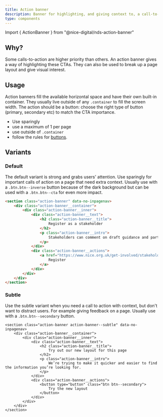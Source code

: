 ```yaml
---
title: Action banner
description: Banner for highlighting, and giving context to, a call-to-action
type: components
---
```

Import { ActionBanner } from "@nice-digital/nds-action-banner"

## Why?
Some calls-to-action are higher priority than others. An action banner gives a way of highlighting these CTAs. They can also be used to break up a page layout and give visual interest.

## Usage
Action banners fill the available horizontal space and have their own built-in container. They usually live outside of any `.container` to fill the screen width. The action should be a button: choose the right type of button (primary, secondary etc) to match the CTA importance.
- Use sparingly
- use a maximum of 1 per page
- use outside of `.container`
- follow the rules for <a href="{{ site.baseurl }}{% link foundations/buttons.md %}">buttons</a>.

## Variants

### Default

The default variant is strong and grabs users' attention. Use sparingly for important calls of action on a page that need extra context. Usually use with a `.btn.btn--inverse` button because of the dark background but can be used with a `.btn.btn--cta` for even more impact.

``` html
<section class="action-banner" data-no-inpagenav>
    <div class="action-banner__container">
        <div class="action-banner__inner">
            <div class="action-banner__text">
                <h2 class="action-banner__title">
                    Register as a stakeholder
                </h2>
                <p class="action-banner__intro">
                    Stakeholders can comment on draft guidance and participate in workshops and events.
                </p>
            </div>
            <div class="action-banner__actions">
                <a href="https://www.nice.org.uk/get-involved/stakeholder-registration" class="btn btn--inverse">
                    Register
                </a>
            </div>
        </div>
    </div>
</section>
```


### Subtle

Use the subtle variant when you need a call to action with context, but don't want to distract users. For example giving feedback on a page. Usually use with a `.btn.btn--secondary` button.

```
<section class="action-banner action-banner--subtle" data-no-inpagenav>
    <div class="action-banner__container">
        <div class="action-banner__inner">
            <div class="action-banner__text">
                <h2 class="action-banner__title">
                    Try out our new layout for this page
                </h2>
                <p class="action-banner__intro">
                    We’re trying to make it quicker and easier to find the information you’re looking for.
                </p>
            </div>
            <div class="action-banner__actions">
                <button type="button" class="btn btn--secondary">
                    Try the new layout
                </button>
            </div>
        </div>
    </div>
</section>
```

